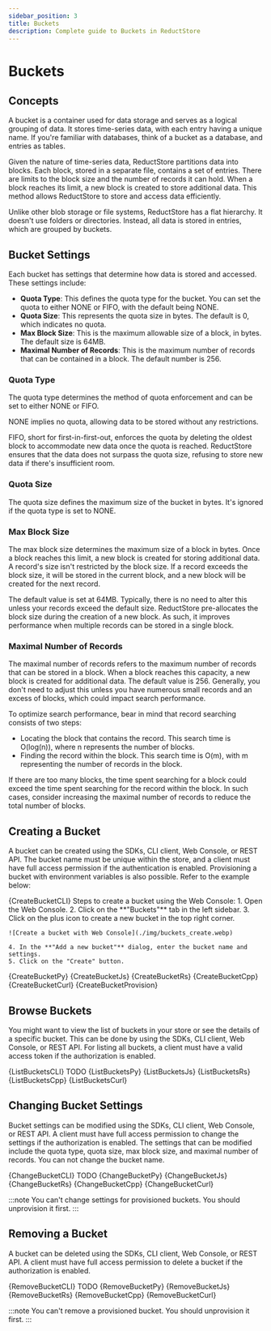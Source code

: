 ```yaml
---
sidebar_position: 3
title: Buckets
description: Complete guide to Buckets in ReductStore
---
```


<head>
  <link rel="canonical" href="https://www.reduct.store/docs/guides/buckets"/>
</head>


# Buckets

## Concepts

A bucket is a container used for data storage and serves as a logical grouping of data. It stores time-series data, with each entry having a unique name. If you're familiar with databases, think of a bucket as a database, and entries as tables.

Given the nature of time-series data, ReductStore partitions data into blocks. Each block, stored in a separate file, contains a set of entries. There are limits to the block size and the number of records it can hold. When a block reaches its limit, a new block is created to store additional data. This method allows ReductStore to store and access data efficiently.

Unlike other blob storage or file systems, ReductStore has a flat hierarchy. It doesn't use folders or directories. Instead, all data is stored in entries, which are grouped by buckets.

## Bucket Settings

Each bucket has settings that determine how data is stored and accessed. These settings include:

- **Quota Type**: This defines the quota type for the bucket. You can set the quota to either NONE or FIFO, with the default being NONE.
- **Quota Size**: This represents the quota size in bytes. The default is 0, which indicates no quota.
- **Max Block Size**: This is the maximum allowable size of a block, in bytes. The default size is 64MB.
- **Maximal Number of Records**: This is the maximum number of records that can be contained in a block. The default number is 256.

### Quota Type

The quota type determines the method of quota enforcement and can be set to either NONE or FIFO.

NONE implies no quota, allowing data to be stored without any restrictions.

FIFO, short for first-in-first-out, enforces the quota by deleting the oldest block to accommodate new data once the quota is reached. ReductStore ensures that the data does not surpass the quota size, refusing to store new data if there's insufficient room.

### Quota Size

The quota size defines the maximum size of the bucket in bytes. It's ignored if the quota type is set to NONE.

### Max Block Size

The max block size determines the maximum size of a block in bytes. Once a block reaches this limit, a new block is created for storing additional data. A record's size isn't restricted by the block size. If a record exceeds the block size, it will be stored in the current block, and a new block will be created for the next record.

The default value is set at 64MB. Typically, there is no need to alter this unless your records exceed the default size. ReductStore pre-allocates the block size during the creation of a new block. As such, it improves performance when multiple records can be stored in a single block.

### Maximal Number of Records

The maximal number of records refers to the maximum number of records that can be stored in a block. When a block reaches this capacity, a new block is created for additional data. The default value is 256. Generally, you don't need to adjust this unless you have numerous small records and an excess of blocks, which could impact search performance.

To optimize search performance, bear in mind that record searching consists of two steps:

- Locating the block that contains the record. This search time is O(log(n)), where n represents the number of blocks.
- Finding the record within the block. This search time is O(m), with m representing the number of records in the block.

If there are too many blocks, the time spent searching for a block could exceed the time spent searching for the record within the block. In such cases, consider increasing the maximal number of records to reduce the total number of blocks.

## Creating a Bucket

A bucket can be created using the SDKs, CLI client, Web Console, or REST API. The bucket name must be unique within the store, and a client must have full access permission if the authentication is enabled. Provisioning a bucket with environment variables is also possible. Refer to the example below:


<Tabs>
  <TabItem value="CLI">
    <CodeBlock language="bash">
      {CreateBucketCLI}
    </CodeBlock>
  </TabItem>
  <TabItem value="Web Console">
    Steps to create a bucket using the Web Console:
    1. Open the Web Console.
    2. Click on the **"Buckets"** tab in the left sidebar.
    3. Click on the plus icon to create a new bucket in the top right corner.

    ![Create a bucket with Web Console](./img/buckets_create.webp)

    4. In the **"Add a new bucket"** dialog, enter the bucket name and settings.
    5. Click on the "Create" button.

  </TabItem>
  <TabItem value="Python">
    <CodeBlock language="python">
      {CreateBucketPy}
    </CodeBlock>
  </TabItem>
  <TabItem value="JavaScript">
    <CodeBlock language="javascript">
      {CreateBucketJs}
    </CodeBlock>
  </TabItem>
  <TabItem value="Rust">
    <CodeBlock language="rust">
      {CreateBucketRs}
    </CodeBlock>
  </TabItem>
  <TabItem value="C++">
    <CodeBlock language="cpp">
      {CreateBucketCpp}
    </CodeBlock>
  </TabItem>
  <TabItem value="cURL">
    <CodeBlock language="bash">
      {CreateBucketCurl}
    </CodeBlock>
  </TabItem>
  <TabItem value="Provisioning">
    <CodeBlock language="yml">
      {CreateBucketProvision}
    </CodeBlock>
  </TabItem>
</Tabs>

## Browse Buckets

You might want to view the list of buckets in your store or see the details of a specific bucket. This can be done by using the SDKs, CLI client, Web Console, or REST API. For listing all buckets, a client must have a valid access token if the authorization is enabled.


<Tabs>
  <TabItem value="CLI">
    <CodeBlock language="shell">
      {ListBucketsCLI}
    </CodeBlock>
  </TabItem>
  <TabItem value="Web Console">
    TODO
  </TabItem>
  <TabItem value="Python">
    <CodeBlock language="python">
      {ListBucketsPy}
    </CodeBlock>
  </TabItem>
  <TabItem value="JavaScript">
    <CodeBlock language="javascript">
      {ListBucketsJs}
    </CodeBlock>
  </TabItem>
  <TabItem value="Rust">
    <CodeBlock language="rust">
      {ListBucketsRs}
    </CodeBlock>
  </TabItem>
  <TabItem value="C++">
    <CodeBlock language="cpp">
      {ListBucketsCpp}
    </CodeBlock>
  </TabItem>
  <TabItem value="cURL">
    <CodeBlock language="bash">
      {ListBucketsCurl}
    </CodeBlock>
  </TabItem>
</Tabs>

## Changing Bucket Settings

Bucket settings can be modified using the SDKs, CLI client, Web Console, or REST API.
A client must have full access permission to change the settings if the authorization is enabled.
The settings that can be modified include the quota type, quota size, max block size, and maximal number of records.
You can not change the bucket name.


<Tabs>
  <TabItem value="CLI">
    <CodeBlock language="shell">
      {ChangeBucketCLI}
    </CodeBlock>
  </TabItem>
  <TabItem value="Web Console">
    TODO
  </TabItem>
  <TabItem value="Python">
    <CodeBlock language="python">
      {ChangeBucketPy}
    </CodeBlock>
  </TabItem>
  <TabItem value="JavaScript">
    <CodeBlock language="javascript">
      {ChangeBucketJs}
    </CodeBlock>
  </TabItem>
  <TabItem value="Rust">
    <CodeBlock language="rust">
      {ChangeBucketRs}
    </CodeBlock>
  </TabItem>
  <TabItem value="C++">
    <CodeBlock language="cpp">
      {ChangeBucketCpp}
    </CodeBlock>
  </TabItem>
  <TabItem value="cURL">
    <CodeBlock language="bash">
      {ChangeBucketCurl}
    </CodeBlock>
  </TabItem>
</Tabs>

:::note
You can't change settings for provisioned buckets. You should unprovision it first.
:::


## Removing a Bucket

A bucket can be deleted using the SDKs, CLI client, Web Console, or REST API. A client must have full access permission to delete a bucket if the authorization is enabled.


<Tabs>
  <TabItem value="CLI">
    <CodeBlock language="shell">
      {RemoveBucketCLI}
    </CodeBlock>
  </TabItem>
  <TabItem value="Web Console">
    TODO
  </TabItem>
  <TabItem value="Python">
    <CodeBlock language="python">
      {RemoveBucketPy}
    </CodeBlock>
  </TabItem>
  <TabItem value="JavaScript">
    <CodeBlock language="javascript">
      {RemoveBucketJs}
    </CodeBlock>
  </TabItem>
  <TabItem value="Rust">
    <CodeBlock language="rust">
      {RemoveBucketRs}
    </CodeBlock>
  </TabItem>
  <TabItem value="C++">
    <CodeBlock language="cpp">
      {RemoveBucketCpp}
    </CodeBlock>
  </TabItem>
  <TabItem value="cURL">
    <CodeBlock language="bash">
      {RemoveBucketCurl}
    </CodeBlock>
  </TabItem>
</Tabs>

:::note
You can't remove a provisioned bucket. You should unprovision it first.
:::